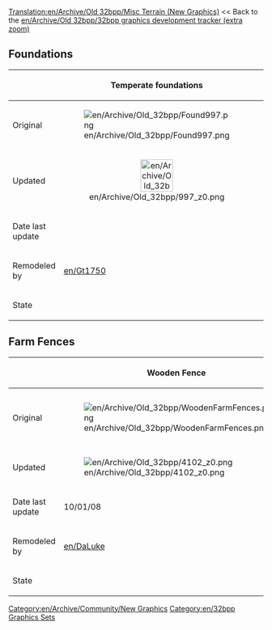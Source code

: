 [[Translation:en/Archive/Old 32bpp/Misc Terrain (New Graphics)]]
<< Back to the [[en/Archive/Old 32bpp/32bpp graphics development tracker (extra zoom)]]
==Foundations==
{| border=1 style="background:#e7ebff;"
!
! Temperate foundations
! Arctic Foundations
! Tropical foundations
! Toyland foundations
|-
!Original
|[[File:en/Archive/Old 32bpp/Found997.png]]
|[[File:en/Archive/Old 32bpp/Found c 335.png]]
|[[File:en/Archive/Old 32bpp/Found h 524.png]]
|[[File:en/Archive/Old 32bpp/Found t 550.png]]
|-
!Updated
|align="center"|[[File:en/Archive/Old 32bpp/997 z0.png|64px]]
|
|align="center"|[[File:en/Archive/Old 32bpp/524 z0.png|64px]]
|
|-
!Date last update
|
|
|
|
|-
!Remodeled by
|[[en/Gt1750]]
|
|
|
|-
!State
{{en/Archive/Old 32bpp/Done}}
{{en/Archive/Old 32bpp/WIP}}
{{en/Archive/Old 32bpp/Done}}
{{en/Archive/Old 32bpp/Unclaimed}}
|}

==Farm Fences==
{| border=1 style="background:#e7ebff;"
!
! Wooden Fence
! Hedge/Wooden Fence
! Hedge Fence #1
! Hedge Fence #2
! Hedge Fence #3 
! Stone Fence
|-
!Original
|[[File:en/Archive/Old 32bpp/WoodenFarmFences.png]]
|[[File:en/Archive/Old 32bpp/Hedge-WoodenFarmFences.png]]
|[[File:en/Archive/Old 32bpp/Hedge1FarmFences.png]]
|[[File:en/Archive/Old 32bpp/Hedge2FarmFences.png]]
|[[File:en/Archive/Old 32bpp/Hedge3FarmFences.png]]
|[[File:en/Archive/Old 32bpp/StoneFarmFences.png]]
|-
!Updated
|[[File:en/Archive/Old 32bpp/4102 z0.png]]
|
|[[File:en/Archive/Old 32bpp/4090 z0.png]]
|
|
|
|-
!Date last update
|10/01/08
|10/01/08
|10/01/08
|10/01/08
|10/01/08
|10/01/08
|-
!Remodeled by
|[[en/DaLuke]]
|[[en/DaLuke]]
|[[en/DaLuke]]
|[[en/DaLuke]]
|[[en/DaLuke]]
|[[en/DaLuke]]
|-
!State
{{en/Archive/Old 32bpp/WIP}}
{{en/Archive/Old 32bpp/WIP}}
{{en/Archive/Old 32bpp/WIP}}
{{en/Archive/Old 32bpp/WIP}}
{{en/Archive/Old 32bpp/WIP}}
{{en/Archive/Old 32bpp/WIP}}
|}


{{en/Navbox}}

[[Category:en/Archive/Community/New Graphics]][[Category:en/32bpp Graphics Sets]]